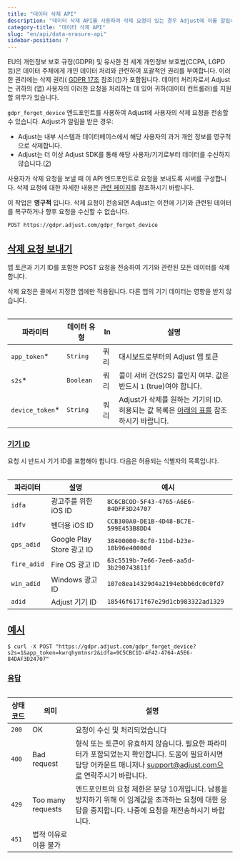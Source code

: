 ```yaml
---
title: "데이터 삭제 API"
description: "데이터 삭제 API를 사용하여 삭제 요청이 있는 경우 Adjust에 이를 알립니다."
category-title: "데이터 삭제 API"
slug: "en/api/data-erasure-api"
sidebar-position: 7
---
```

EU의 개인정보 보호 규정\(GDPR\) 및 유사한 전 세계 개인정보 보호법\(CCPA, LGPD 등\)은 데이터 주체에게 개인 데이터 처리와 관련하여 포괄적인 권리를 부여합니다. 이러한 권리에는 삭제 권리\( [GDPR 17조](https://gdpr.eu/article-17-right-to-be-forgotten/) 참조\)\([1](https://help.adjust.com/en/article/gdpr#ref-1)\)가 포함됩니다. 데이터 처리자로서 Adjust는 귀하의 \(앱\) 사용자의 이러한 요청을 처리하는 데 있어 귀하\(데이터 컨트롤러\)를 지원할 의무가 있습니다.

`gdpr_forget_device` 엔드포인트를 사용하여 Adjust에 사용자의 삭제 요청을 전송할 수 있습니다. Adjust가 알림을 받은 경우:

* Adjust는 내부 시스템과 데이터베이스에서 해당 사용자의 과거 개인 정보를 영구적으로 삭제합니다.
* Adjust는 더 이상 Adjust SDK를 통해 해당 사용자/기기로부터 데이터를 수신하지 않습니다.\([2](https://help.adjust.com/en/article/gdpr#ref-2)\)

사용자가 삭제 요청을 보낼 때 이 API 엔드포인트로 요청을 보내도록 서버를 구성합니다. 삭제 요청에 대한 자세한 내용은 [관련 페이지](https://help.adjust.com/en/article/gdpr)를 참조하시기 바랍니다.
<callout type="important"> 

이 작업은 **영구적** 입니다. 삭제 요청이 전송되면 Adjust는 이전에 기기와 관련된 데이터를 복구하거나 향후 요청을 수신할 수 없습니다.
</Callout> 

```http
POST https://gdpr.adjust.com/gdpr_forget_device
```

[삭제 요청 보내기](send-an-erasure-request)
------------------------------------

앱 토큰과 기기 ID를 포함한 POST 요청을 전송하여 기기와 관련된 모든 데이터를 삭제합니다.
<callout type="note"> 

삭제 요청은 콜에서 지정한 앱에만 적용됩니다. 다른 앱의 기기 데이터는 영향을 받지 않습니다.
</Callout> <table> 

|       파라미터        |  데이터 유형   | In |                                  설명                                  |
|-------------------|-----------|----|----------------------------------------------------------------------|
| `app_token`\*    | `String`  | 쿼리 | 대시보드로부터의 Adjust 앱 토큰                                                 |
| `s2s`\*          | `Boolean` | 쿼리 | 콜이 서버 간\(S2S\) 콜인지 여부. 값은 반드시 `1` \(true\)여야 합니다.                |
| `device_token`\* | `String`  | 쿼리 | Adjust가 삭제를 원하는 기기의 ID. 허용되는 값 목록은 [아래의 표를](#device-ids) 참조하시기 바랍니다. |

</Table> 

### [기기 ID](device-identifiers)

요청 시 반드시 기기 ID를 포함해야 합니다. 다음은 허용되는 식별자의 목록입니다.
<table> 

|    파라미터     |           설명            |                   예시                   |
|-------------|-------------------------|----------------------------------------|
| `idfa`      | 광고주를 위한 iOS ID          | `8C6CBCOD-5F43-4765-A6E6-84DFF3D24707` |
| `idfv`      | 벤더용 iOS ID              | `CCB300A0-DE1B-4D48-BC7E-599E453B8DD4` |
| `gps_adid`  | Google Play Store 광고 ID | `38400000-8cf0-11bd-b23e-10b96e40000d` |
| `fire_adid` | Fire OS 광고 ID           | `63c5519b-7e66-7ee6-aa5d-3b290743811f` |
| `win_adid`  | Windows 광고 ID           | `107e8ea14329d4a2194ebbb6dc0c0fd7`     |
| `adid`      | Adjust 기기 ID            | `18546f6171f67e29d1cb983322ad1329`     |

</Table> 

[예시](example)
-------------

```console
$ curl -X POST "https://gdpr.adjust.com/gdpr_forget_device?s2s=1&app_token=kwrqhymtnsr2&idfa=9C5CBC1D-4F42-4764-A5E6-84DAF3D24707"
```

### [응답](responses)

<table> 

| 상태 코드 |        의미         |                                                                설명                                                                 |
|-------|-------------------|-----------------------------------------------------------------------------------------------------------------------------------|
| `200` | OK                | 요청이 수신 및 처리되었습니다                                                                                                                  |
| `400` | Bad request       | 형식 또는 토큰이 유효하지 않습니다. 필요한 파라미터가 포함되었는지 확인합니다. 도움이 필요하시면 담당 어카운트 매니저나 [support@adjust.com으로](mailto:support@adjust.com) 연락주시기 바랍니다. |
| `429` | Too many requests | 엔드포인트의 요청 제한은 분당 10개입니다. 남용을 방지하기 위해 이 임계값을 초과하는 요청에 대한 응답을 중지합니다. 나중에 요청을 재전송하시기 바랍니다.                                           |
| `451` | 법적 이유로 이용 불가      |                                                                                                                                   |

</Table>


